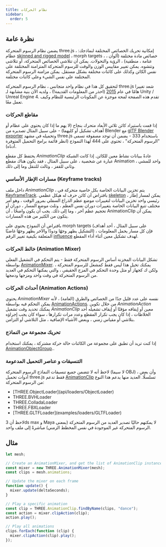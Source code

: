 ```yaml
---
title: نظام الحركات
sidebar:
  order: 5
---
```


## نظرة عامة

يضمن نظام الرسوم المتحركة three.js ، إمكانية تحريك الخصائص المختلفة لنماذجك: عظام [skinned and rigged model](api/objects/SkinnedMesh) ، morph targets ، خصائص مادة مختلفة (ألوان ، عتامة ، منطقية) ، الرؤية والتحولات. يمكن أن تتلاشى الخصائص المتحركة، أو تتلاشى وتتشوه. يمكن تغيير مقاييس الوزن والوقت للرسوم المتحركة المتزامنة المختلفة على نفس الكائن وكذلك على كائنات مختلفة بشكل مستقل. يمكن مزامنة الرسوم المتحركة المختلفة على نفس الشيء وعلى كائنات مختلفة.

لتحقيق كل هذا في نظام واحد متجانس ، نظام الرسوم المتحركة three.js شعد تغييرا هامًا في عام [ 2015](https://github.com/mrdoob/three.js/issues/6881) (احذر من المعلومات القديمة!) ، ولديه الآن بنية مشابهة لـ Unity / Unreal Engine 4. تقدم هذه الصفحة لمحة موجزة عن المكونات الرئيسية للنظام وكيف تعمل معًا.

### مقاطع الحركات

إذا قمت باستيراد كائن ثلاثي الأبعاد متحرك بنجاح (لا يهم ما إذا كان يحتوي على عظام أو أهداف تشكيل أو كليهما) - على سبيل المثال تصديره من Blender مع [ glTF Blender exporter](https://github.com/KhronosGroup/glTF-Blender-IO) وتحميله في مشهد three.js باستخدام 333 - يضمن أن توجد مصفوفة تسمى "الرسوم المتحركة" ، تحتوي على 444 لهذا النموذج (انظر قائمة برامج التحميل المتوفرة أدناه).

يحتفظ كل مقطع _AnimationClip_ عادةً ببيانات نشاط معين للكائن. إذا كانت الشبكة عبارة عن شخصية ، على سبيل المثال ، فقد يكون هناك مقطع Animation واحد للمشي ، وثاني للقفز ، وثالث للتنقل وما إلى ذلك.

### مسارات الإطار الأساسي (Keyframe tracks)

داخل ملف _AnimationClip_ ، يتم تخزين البيانات الخاصة بكل خاصية متحركة في [KeyframeTrack](api/animation/KeyframeTrack). بافتراض أن كائن حرف له هيكل عظمي [skeleton](api/objects/Skeleton) ، يمكن لمسار إطار رئيسي واحد تخزين البيانات لتغييرات موضع عظم الذراع السفلي بمرور الوقت ، وهو أمر مختلف تتبع البيانات الخاصة بتغييرات دوران نفس العظم ، وثلث موضع المسار ، دوران أو تحجيم عظم آخر ، وما إلى ذلك. يجب أن يكون واضحًا ، أن AnimationClip يمكن أن يتكون من الكثير من هذه المسارات.

بافتراض أن النموذج يحتوي على morph targets (على سبيل المثال ، أحد أهداف التشكيل يظهر وجهًا ودودًا والآخر يظهر وجهًا غاضبًا) ، فإن كل مسار يحمل المعلومات المتعلقة بكيفية تغيير الرقم [influence](api/objects/Mesh#morphTargetInfluences) لهدف تشكيل معين أثناء أداء المقطع.

### خالط الحركات (Animation Mixer)

تشكل البيانات المخزنة أساس الرسوم المتحركة فقط - يتم التحكم في التشغيل الفعلي بواسطة [AnimationMixer](api/animation/AnimationMixer). يمكنك تخيل هذا ليس فقط كمشغل للرسوم المتحركة ، ولكن ك كجهاز أو مثل وحدة التحكم في المزج الحقيقي ، والتي يمكنها التحكم في العديد من الرسوم المتحركة في وقت واحد ومزجها ودمجها.

### أحداث الحركات (Animation Actions)

يحتوي _AnimationMixer_ نفسه على عدد قليل جدًا من الخصائص والطرق (العامة) ، لأنه يمكن التحكم فيه بواسطة [AnimationActions](api/animation/AnimationAction). من خلال تكوين _AnimationAction_ يمكنك تحديد وقت تشغيل _AnimationClip_ معين أو إيقافه مؤقتًا أو إيقاف تشغيله أحد الخلاطات ، إذا كان يجب تكرار المقطع وعدد مرات تكرارها ، سواء كان يجب إجراؤه بتلاشي أو مقياس زمني ، وبعض الأشياء الإضافية ، مثل التلاشي أو التزامن.

### تحريك مجموعة من النماذج

إذا كنت تريد أن تطبق على مجموعة من الكائنات حالة حركة مشتركة ، يمكنك استخدام [AnimationObjectGroup](api/animation/AnimationObjectGroup)..

### التنسيقات و عناصر التحميل المدعومة

لاحظ أنه لا تتضمن جميع تنسيقات النماذج الرسوم المتحركة (لا سيما OBJ) ، وأن بعض أدوات تحميل three.js فقط تدعم [AnimationClip](api/animation/AnimationClip) تسلسلًا. العديد منها يدعم هذا النوع من الرسوم المتحركة:

<ul>
  <li>[THREE.ObjectLoader](api/loaders/ObjectLoader)</li>
  <li>THREE.BVHLoader</li>
  <li>THREE.ColladaLoader</li>
  <li>THREE.FBXLoader</li>
  <li>[THREE.GLTFLoader](examples/loaders/GLTFLoader)</li>
</ul>

لاحظ أن 3ds max و Maya لا يمكنهم حاليًا تصدير العديد من الرسوم المتحركة (بمعنى الرسوم المتحركة غير الموجودة في نفس المخطط الزمني) مباشرةً إلى ملف واحد.

## مثال

```javascript
let mesh;

// Create an AnimationMixer, and get the list of AnimationClip instances
const mixer = new THREE.AnimationMixer(mesh);
const clips = mesh.animations;

// Update the mixer on each frame
function update() {
  mixer.update(deltaSeconds);
}

// Play a specific animation
const clip = THREE.AnimationClip.findByName(clips, "dance");
const action = mixer.clipAction(clip);
action.play();

// Play all animations
clips.forEach(function (clip) {
  mixer.clipAction(clip).play();
});
```
